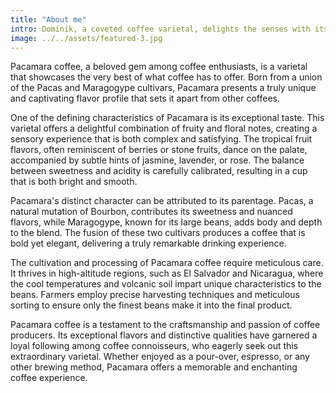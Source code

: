 ```yaml
---
title: "About me"
intro: Dominik, a coveted coffee varietal, delights the senses with its exceptional flavor profile.
image: ../../assets/featured-3.jpg
---
```


Pacamara coffee, a beloved gem among coffee enthusiasts, is a varietal that showcases the very best of what coffee has to offer. Born from a union of the Pacas and Maragogype cultivars, Pacamara presents a truly unique and captivating flavor profile that sets it apart from other coffees.

One of the defining characteristics of Pacamara is its exceptional taste. This varietal offers a delightful combination of fruity and floral notes, creating a sensory experience that is both complex and satisfying. The tropical fruit flavors, often reminiscent of berries or stone fruits, dance on the palate, accompanied by subtle hints of jasmine, lavender, or rose. The balance between sweetness and acidity is carefully calibrated, resulting in a cup that is both bright and smooth.

Pacamara's distinct character can be attributed to its parentage. Pacas, a natural mutation of Bourbon, contributes its sweetness and nuanced flavors, while Maragogype, known for its large beans, adds body and depth to the blend. The fusion of these two cultivars produces a coffee that is bold yet elegant, delivering a truly remarkable drinking experience.

The cultivation and processing of Pacamara coffee require meticulous care. It thrives in high-altitude regions, such as El Salvador and Nicaragua, where the cool temperatures and volcanic soil impart unique characteristics to the beans. Farmers employ precise harvesting techniques and meticulous sorting to ensure only the finest beans make it into the final product.

Pacamara coffee is a testament to the craftsmanship and passion of coffee producers. Its exceptional flavors and distinctive qualities have garnered a loyal following among coffee connoisseurs, who eagerly seek out this extraordinary varietal. Whether enjoyed as a pour-over, espresso, or any other brewing method, Pacamara offers a memorable and enchanting coffee experience.
